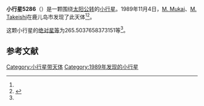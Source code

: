 {{Infobox planet
| bgcolour = #FFFFC0
| name = 5286 Haruomukai
| symbol = 
| image = 
| caption = 
| discovery = yes
| discovery_ref = 
| discoverer = [[M._Mukai|M. Mukai]]、[[M._Takeishi|M. Takeishi]]
| discovery_site = [[鹿儿岛市|鹿儿岛市]] 
| discovered = 1989年11月4日
| designations = yes
| mp_name = 
| named_after = 
| alt_names = 1989 VT1/ 1979 YS3 / 1982 KF2
| mp_category = [[主带小行星|主带小行星]]
| orbit_ref = <ref name="a">[http://ssd.jpl.nasa.gov/sbdb.cgi?sstr=5286 5286 Haruomukai] {{Wayback|url=http://ssd.jpl.nasa.gov/sbdb.cgi?sstr=5286 |date=20140928204812 }}，小行星數據庫瀏覽器（JPL Small-Body Database Browser）－[[美国国家航空航天局|美国国家航空航天局]]喷气推进实验室</ref>
| epoch = 2456400.5 (2013年4月18日更新)
| aphelion = {{convert|2.970350644900247|AU|km|3|abbr=on|lk=out}}
| perihelion = {{convert|2.864070424574415|AU|km|3|abbr=on}}
| semimajor = {{convert|2.917210534737331|AU|km|3|abbr=on}}
| eccentricity = 0.01821607
| period = 1819.910735 [[日|日]]<br />4.98[[儒略年|儒略年]]
| avg_speed = 
| inclination = 2.951979857292192
| asc_node = 120.2749331551859
| mean_anomaly = 
| arg_peri = 265.5037658373151
| satellites = 
| physical_characteristics = yes
| dimensions = 
| mass = 
| density = 
| surface_grav = 
| escape_velocity = 
| sidereal_day = 
| axial_tilt = 
| pole_ecliptic_lat = 
| pole_ecliptic_lon = 
| albedo = 
| temperatures= 
| temp_name1 = 
| mean_temp_1 = 
| max_temp_1 = 
| temp_name2 = 
| max_temp_2 = 
| spectral_type = 
| abs_magnitude = 265.5037658373151
}}

'''小行星5286'''（{{lang-en|5286 Haruomukai}}）是一颗围绕[[太阳|太阳]][[公转|公转]]的[[小行星|小行星]]。1989年11月4日，[[M._Mukai|M. Mukai]]、[[M._Takeishi|M. Takeishi]]在鹿儿岛市发现了此天体<ref name="a" /><ref>{{cite news|title=小行星列表|url=http://cfa-www.harvard.edu/iau/lists/NumberedMPs.txt|accessdate=2013-07-08|newspaper=哈佛大学|archive-date=2008-05-17|archive-url=https://web.archive.org/web/20080517010638/http://cfa-www.harvard.edu/iau/lists/NumberedMPs.txt|dead-url=no}}</ref>。

这颗小行星的[[绝对星等|绝对星等]]为265.5037658373151等<ref name="a" />。

==参考文献==
{{reflist}}
{{Minor Planet Number|[[小行星5285|小行星5285]]|[[小行星5287|小行星5287]]}}

{{小天体}}

[[Category:小行星带天体|Category:小行星带天体]]
[[Category:1989年发现的小行星|Category:1989年发现的小行星]]

{{asteroid-stub}}
